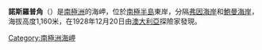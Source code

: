 {{coord|67|24|S|65|16|W|display=title}}

'''諾斯羅普角'''（{{lang-en|Cape Northrop}}）是[[南極洲|南極洲]]的海岬，位於[[南極半島|南極半島]]東岸，分隔[[弗因海岸|弗因海岸]]和[[鮑曼海岸|鮑曼海岸]]，海拔高度1,160米，在1928年12月20日由[[澳大利亞|澳大利亞]]探險家發現。

{{DEFAULTSORT:Cape Northrop}}
[[Category:南極洲海岬|Category:南極洲海岬]]


{{BowmanCoast-geo-stub}}